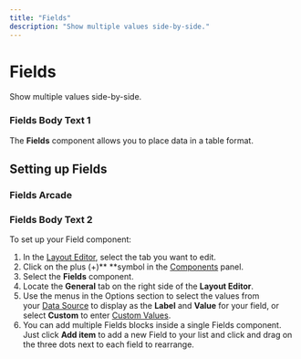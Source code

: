 ```yaml
---
title: "Fields"
description: "Show multiple values side-by-side."
---
```


# Fields

Show multiple values side-by-side.

### Fields Body Text 1

The **Fields** component allows you to place data in a table format.

## Setting up Fields



### Fields Arcade

### Fields Body Text 2

To set up your Field component:

1. In the [Layout Editor](/intro-to-layout), select the tab you want to edit.
2. Click on the plus (+)** **symbol in the [Components](/components) panel.
3. Select the **Fields** component.
4. Locate the **General** tab on the right side of the **Layout Editor**. 
5. Use the menus in the Options section to select the values from your [Data Source](/data-sources/) to display as the **Label** and **Value** for your field, or select **Custom** to enter [Custom Values](/custom-values).
6. You can add multiple Fields blocks inside a single Fields component. Just click **Add item** to add a new Field to your list and click and drag on the three dots next to each field to rearrange.



